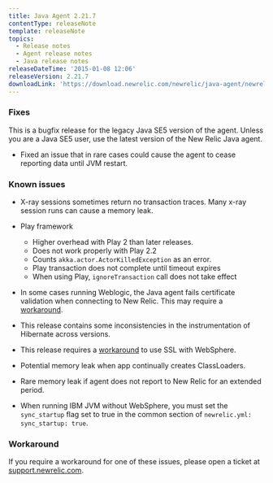 ```yaml
---
title: Java Agent 2.21.7
contentType: releaseNote
template: releaseNote
topics:
  - Release notes
  - Agent release notes
  - Java release notes
releaseDateTime: '2015-01-08 12:06'
releaseVersion: 2.21.7
downloadLink: 'https://download.newrelic.com/newrelic/java-agent/newrelic-agent/2.21.7'
---
```


### Fixes

<Callout variant="important">
  This is a bugfix release for the legacy Java SE5 version of the agent. Unless you are a Java SE5 user, use the latest version of the New Relic Java agent.
</Callout>

* Fixed an issue that in rare cases could cause the agent to cease reporting data until JVM restart.

### Known issues

* X-ray sessions sometimes return no transaction traces. Many x-ray session runs can cause a memory leak.
* Play framework

  * Higher overhead with Play 2 than later releases.
  * Does not work properly with Play 2.2
  * Counts `akka.actor.ActorKilledException` as an error.
  * Play transaction does not complete until timeout expires
  * When using Play, `ignoreTransaction` call does not take effect
* In some cases running Weblogic, the Java agent fails certificate validation when connecting to New Relic. This may require a [workaround](#workaround).
* This release contains some inconsistencies in the instrumentation of Hibernate across versions.
* This release requires a [workaround](#workaround) to use SSL with WebSphere.
* Potential memory leak when app continually creates ClassLoaders.
* Rare memory leak if agent does not report to New Relic for an extended period.
* When running IBM JVM without WebSphere, you must set the `sync_startup` flag set to true in the common section of `newrelic.yml: sync_startup: true`.

### Workaround

If you require a workaround for one of these issues, please open a ticket at [support.newrelic.com](https://support.newrelic.com).

